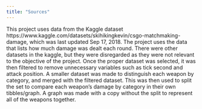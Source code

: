 ```yaml
---
title: "Sources"
---
```


This project uses data from the Kaggle dataset https://www.kaggle.com/datasets/skihikingkevin/csgo-matchmaking-damage, which was last updated Sep 17, 2018. The project uses the data that lists how much damage was dealt each round. There were other datasets in the kaggle, but they were disregarded as they were not relevant to the objective of the project.
Once the proper dataset was selected, it was then filtered to remove unnecessary variables such as tick second and attack position. A smaller dataset was made to distinguish each weapon by category, and merged with the filtered dataset. This was then used to split the set to compare each weapon's damage by category in their own tibbles/graph. A graph was made with a copy without the split to represent all of the weapons together.